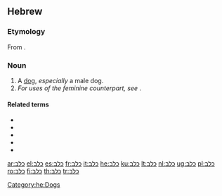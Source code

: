 ==Hebrew==

===Etymology===
From {{proto|Semitic|kalb-|lang=he}}.

===Noun===
{{he-noun|g=m|tr=kélev|wv=כֶּלֶב|f=כלבה|fwv=כַּלְבָּה|pl=כלבים|plwv=כְּלָבִים|cons=כלב|conswv=כֶּלֶב־}}

# A [[dog]], ''especially'' a male dog.
# ''For uses of the feminine counterpart, see'' '''{{Hebr|[[כלבה|כַּלְבָּה]]}}'''.

====Related terms====
* {{onym|he|כלב ים|כֶּלֶב־יָם|sc=Hebr|tr=kélev-yam}}
* {{onym|he|כלב נהר|כֶּלֶב־נָהָר|sc=Hebr|tr=kélev-náhar}}
* {{onym|he|כלבלב|כְּלַבְלָב|sc=Hebr|tr=k'lavláv}}
* {{onym|he|כלבן|כַּלְבָן|sc=Hebr|tr=kalbán}}
* {{onym|he|כלבת|כַּלֶּבֶת|sc=Hebr|tr=kalévet}}

[[Category:he:Dogs]]

[[ar:כלב]]
[[el:כלב]]
[[es:כלב]]
[[fr:כלב]]
[[it:כלב]]
[[he:כלב]]
[[ku:כלב]]
[[lt:כלב]]
[[nl:כלב]]
[[ug:כלב]]
[[pl:כלב]]
[[ro:כלב]]
[[fi:כלב]]
[[th:כלב]]
[[tr:כלב]]